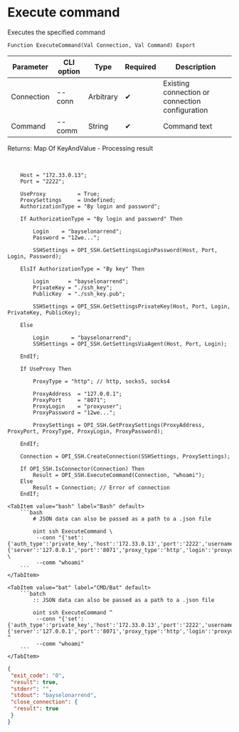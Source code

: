 ﻿---
sidebar_position: 3
description: Execute command and other functions to work with SSH in the Open Integration Package, a free open-source integration library for 1C:Enterprise 8, OneScript and CLI
keywords: [1C, 1С, 1С:Enterprise, 1С:Enterprise 8.3, API, Integration, Services, Exchange, OneScript, CLI, SSH]
---


# Execute command
 Executes the specified command



`Function ExecuteCommand(Val Connection, Val Command) Export`

  | Parameter | CLI option | Type | Required | Description |
  |-|-|-|-|-|
  | Connection | --conn | Arbitrary | &#x2714; | Existing connection or connection configuration |
  | Command | --comm | String | &#x2714; | Command text |

  
  Returns:  Map Of KeyAndValue - Processing result

<br/>



```bsl title="1C:Enterprise/OneScript code example"
    Host = "172.33.0.13";
    Port = "2222";

    UseProxy          = True;
    ProxySettings     = Undefined;
    AuthorizationType = "By login and password";

    If AuthorizationType = "By login and password" Then

        Login    = "bayselonarrend";
        Password = "12we...";

        SSHSettings = OPI_SSH.GetSettingsLoginPassword(Host, Port, Login, Password);

    ElsIf AuthorizationType = "By key" Then

        Login      = "bayselonarrend";
        PrivateKey = "./ssh_key";
        PublicKey  = "./ssh_key.pub";

        SSHSettings = OPI_SSH.GetSettingsPrivateKey(Host, Port, Login, PrivateKey, PublicKey);

    Else

        Login       = "bayselonarrend";
        SSHSettings = OPI_SSH.GetSettingsViaAgent(Host, Port, Login);

    EndIf;

    If UseProxy Then

        ProxyType = "http"; // http, socks5, socks4

        ProxyAddress  = "127.0.0.1";
        ProxyPort     = "8071";
        ProxyLogin    = "proxyuser";
        ProxyPassword = "12we...";

        ProxySettings = OPI_SSH.GetProxySettings(ProxyAddress, ProxyPort, ProxyType, ProxyLogin, ProxyPassword);

    EndIf;

    Connection = OPI_SSH.CreateConnection(SSHSettings, ProxySettings);

    If OPI_SSH.IsConnector(Connection) Then
        Result = OPI_SSH.ExecuteCommand(Connection, "whoami");
    Else
        Result = Connection; // Error of connection
    EndIf;
```
 

 <Tabs>
  
    <TabItem value="bash" label="Bash" default>
        ```bash
            # JSON data can also be passed as a path to a .json file
            
            oint ssh ExecuteCommand \
             --conn "{'set':{'auth_type':'private_key','host':'172.33.0.13','port':'2222','username':'bayselonarrend','key_path':'***','pub_path':'/tmp/ihhy2e2h.rhq.tmp'},'proxy':{'server':'127.0.0.1','port':'8071','proxy_type':'http','login':'proxyuser','password':'***'}}" \
             --comm "whoami"
        ```
    </TabItem>
  
    <TabItem value="bat" label="CMD/Bat" default>
        ```batch
            :: JSON data can also be passed as a path to a .json file
            
            oint ssh ExecuteCommand ^
             --conn "{'set':{'auth_type':'private_key','host':'172.33.0.13','port':'2222','username':'bayselonarrend','key_path':'***','pub_path':'/tmp/ihhy2e2h.rhq.tmp'},'proxy':{'server':'127.0.0.1','port':'8071','proxy_type':'http','login':'proxyuser','password':'***'}}" ^
             --comm "whoami"
        ```
    </TabItem>
</Tabs>


```json title="Result"
{
 "exit_code": "0",
 "result": true,
 "stderr": "",
 "stdout": "bayselonarrend",
 "close_connection": {
  "result": true
 }
}
```
